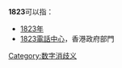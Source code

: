 '''1823'''可以指：
*[[1823年|1823年]]
*[[1823電話中心|1823電話中心]]，香港政府部門
{{消歧義}}

[[Category:数字消歧义|Category:数字消歧义]]